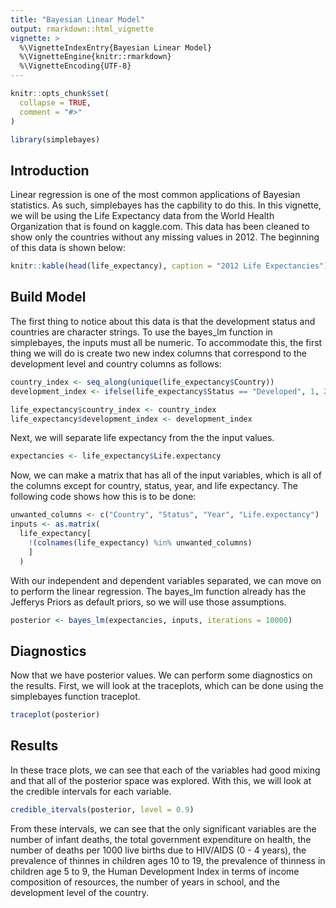 ```yaml
---
title: "Bayesian Linear Model"
output: rmarkdown::html_vignette
vignette: >
  %\VignetteIndexEntry{Bayesian Linear Model}
  %\VignetteEngine{knitr::rmarkdown}
  %\VignetteEncoding{UTF-8}
---
```


```r
knitr::opts_chunk$set(
  collapse = TRUE,
  comment = "#>"
)
```

```r
library(simplebayes)
```

## Introduction

Linear regression is one of the most common applications of Bayesian statistics. As such, simplebayes has the capbility to do this. In this vignette, we will be using the Life Expectancy data from the World Health Organization that is found on kaggle.com. This data has been cleaned to show only the countries without any missing values in 2012. The beginning of this data is shown below:

```r
knitr::kable(head(life_expectancy), caption = "2012 Life Expectancies")
```


## Build Model

The first thing to notice about this data is that the development status and countries are character strings. To use the bayes_lm function in simplebayes, the inputs must all be numeric. To accommodate this, the first thing we will do is create two new index columns that correspond to the development level and country columns as follows:

```r
country_index <- seq_along(unique(life_expectancy$Country))
development_index <- ifelse(life_expectancy$Status == "Developed", 1, 2)

life_expectancy$country_index <- country_index
life_expectancy$development_index <- development_index
```

Next, we will separate life expectancy from the the input values.

```r
expectancies <- life_expectancy$Life.expectancy
```

Now, we can make a matrix that has all of the input variables, which is all of the columns except for country, status, year, and life expectancy. The following code shows how this is to be done:

```r
unwanted_columns <- c("Country", "Status", "Year", "Life.expectancy")
inputs <- as.matrix(
  life_expectancy[
    !(colnames(life_expectancy) %in% unwanted_columns)
    ]
  )
```

With our independent and dependent variables separated, we can move on to perform the linear regression. The bayes_lm function already has the Jefferys Priors as default priors, so we will use those assumptions.

```r
posterior <- bayes_lm(expectancies, inputs, iterations = 10000)
```

## Diagnostics

Now that we have posterior values. We can perform some diagnostics on the results. First, we will look at the traceplots, which can be done using the simplebayes function traceplot.

```r
traceplot(posterior)
```

## Results

In these trace plots, we can see that each of the variables had good mixing and that all of the posterior space was explored. With this, we will look at the credible intervals for each variable.

```r
credible_itervals(posterior, level = 0.9)
```

From these intervals, we can see that the only significant variables are the number of infant deaths, the total government expenditure on health, the number of deaths per 1000 live births due to HIV/AIDS (0 - 4 years), the prevalence of thinnes in children ages 10 to 19, the prevalence of thinness in children age 5 to 9, the Human Development Index in terms of income composition of resources, the number of years in school, and the development level of the country.
